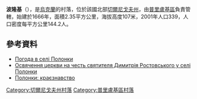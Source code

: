 {{coord|50|29|3|N|32|32|2|E|scale:100000|display=title}}

'''波隆基'''（{{lang-uk|Полонки}}），是[[烏克蘭|烏克蘭]]的村落，位於該國北部[[切爾尼戈夫州|切爾尼戈夫州]]，由[[普里盧基區|普里盧基區]]負責管轄，始建於1666年，面積2.35平方公里，海拔高度107米，2001年人口339，人口密度每平方公里144.2人。

==參考資料==
* [http://weather.in.ua/ua/chernigovskaja/21147 Погода в селі Полонки] {{Wayback|url=http://weather.in.ua/ua/chernigovskaja/21147 |date=20201028203545 }}
* [http://www.orthodox.cn.ua/novosti_144.html Освячення церкви на честь святителя Димитрія Ростовського у селі Полонки]{{dead link|date=2018年3月 |bot=InternetArchiveBot |fix-attempted=yes }}
* [http://www.pryluky.com/index.php/krayeznavstvo/74-2008-10-01-06-28-25.html Полонки: краєзнавство]

[[Category:切爾尼戈夫州村落|Category:切爾尼戈夫州村落]]
[[Category:普里盧基區村落|Category:普里盧基區村落]]


{{Chernihiv-geo-stub}}